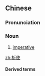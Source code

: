==Chinese==
{{zh-forms}}

===Pronunciation===
{{zh-pron
|m=qíshǐ
|cat=n
}}

===Noun===
{{zh-noun}}

# [[imperative]]

[[zh:祈使]]

====Derived terms====
{{zh-der|祈使句|祈使語氣}}

{{zh-cat|Grammar|Grammatical moods}}